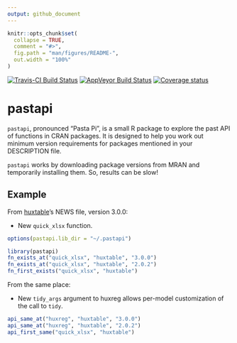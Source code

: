 ```yaml
---
output: github_document
---
```


<!-- README.md is generated from README.Rmd. Please edit that file -->

```r
knitr::opts_chunk$set(
  collapse = TRUE,
  comment = "#>",
  fig.path = "man/figures/README-",
  out.width = "100%"
)
```


[![Travis-CI Build Status](https://travis-ci.org/hughjonesd/pastapi.svg?branch=master)](https://travis-ci.org/hughjonesd/pastapi)
[![AppVeyor Build Status](https://ci.appveyor.com/api/projects/status/github/hughjonesd/pastapi?branch=master&svg=true)](https://ci.appveyor.com/project/hughjonesd/pastapi)
[![Coverage status](https://codecov.io/gh/hughjonesd/pastapi/branch/master/graph/badge.svg)](https://codecov.io/github/hughjonesd/pastapi?branch=master)

# pastapi

`pastapi`, pronounced "Pasta Pi", is a small R package to explore the past API of functions in CRAN packages.
It is designed to help you work out minimum version requirements for packages mentioned in your DESCRIPTION file.

`pastapi` works by downloading package versions from MRAN and temporarily installing them. So, results can 
be slow!

## Example

From [huxtable](https://github.com/hughjonesd/huxtable)'s NEWS file, version 3.0.0:

* New `quick_xlsx` function.

```r
options(pastapi.lib_dir = "~/.pastapi")
```

```r
library(pastapi)
fn_exists_at("quick_xlsx", "huxtable", "3.0.0")
fn_exists_at("quick_xlsx", "huxtable", "2.0.2")
fn_first_exists("quick_xlsx", "huxtable")
```

From the same place:

* New `tidy_args` argument to huxreg allows per-model customization of the call to `tidy`.

```r

api_same_at("huxreg", "huxtable", "3.0.0")
api_same_at("huxreg", "huxtable", "2.0.2")
api_first_same("quick_xlsx", "huxtable")
```
